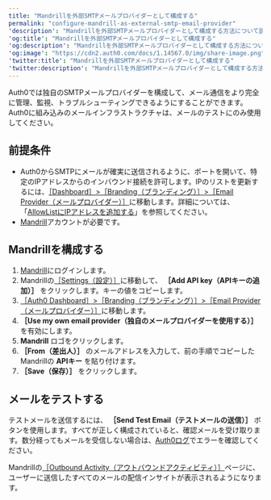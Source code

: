 ```yaml
---
title: "Mandrillを外部SMTPメールプロバイダーとして構成する"
permalink: "configure-mandrill-as-external-smtp-email-provider"
'description': "Mandrillを外部SMTPメールプロバイダーとして構成する方法について説明します。"
'og:title': "Mandrillを外部SMTPメールプロバイダーとして構成する"
'og:description': "Mandrillを外部SMTPメールプロバイダーとして構成する方法について説明します。"
'og:image': "https://cdn2.auth0.com/docs/1.14567.0/img/share-image.png"
'twitter:title': "Mandrillを外部SMTPメールプロバイダーとして構成する"
'twitter:description': "Mandrillを外部SMTPメールプロバイダーとして構成する方法について説明します。"
---
```


Auth0では独自のSMTPメールプロバイダーを構成して、メール通信をより完全に管理、監視、トラブルシューティングできるようにすることができます。Auth0に組み込みのメールインフラストラクチャは、メールのテストにのみ使用してください。

## 前提条件

* Auth0からSMTPにメールが確実に送信されるように、ポートを開いて、特定のIPアドレスからのインバウンド接続を許可します。IPのリストを更新するには、[［Dashboard］>［Branding（ブランディング）］](https://manage.auth0.com/#/branding/email_provider)[>](https://manage.auth0.com/#/branding/email_provider)[［Email Provider（メールプロバイダー）］](https://manage.auth0.com/#/branding/email_provider)に移動します。詳細については、「[AllowListにIPアドレスを追加する](/docs/ja-jp/secure/security-guidance/data-security/allowlist)」を参照してください。
* [Mandrill](https://www.mandrill.com/signup/)アカウントが必要です。

## Mandrillを構成する

1. [Mandrill](https://www.mandrill.com/signup/)にログインします。
2. Mandrillの[［Settings（設定）］](https://mandrillapp.com/settings)に移動して、 **［Add API key（APIキーの追加）］** をクリックします。キーの値をコピーします。
3. [［Auth0 Dashboard］>［Branding（ブランディング）］>［Email Provider（メールプロバイダー）］](https://manage.auth0.com/#/branding/email_provider)に移動します。
4. **［Use my own email provider（独自のメールプロバイダーを使用する）］** を有効にします。
5. **Mandrill** ロゴをクリックします。
6. **［From（差出人）］** のメールアドレスを入力して、前の手順でコピーしたMandrillの **APIキー** を貼り付けます。
7. **［Save（保存）］** をクリックします。

## メールをテストする

テストメールを送信するには、 **［Send Test Email（テストメールの送信）］** ボタンを使用します。すべてが正しく構成されていると、確認メールを受け取ります。数分経ってもメールを受信しない場合は、[Auth0ログ](https://manage.auth0.com/#/logs)でエラーを確認してください。

Mandrillの[［Outbound Activity（アウトバウンドアクティビティ）］](https://mandrillapp.com/activity)ページに、ユーザーに送信したすべてのメールの配信インサイトが表示されるようになります。